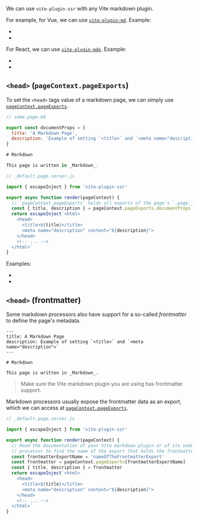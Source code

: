 
We can use `vite-plugin-ssr` with any Vite markdown plugin.

For example, for Vue, we can use [`vite-plugin-md`](https://github.com/antfu/vite-plugin-md).
Example:
 - <RepoLink path='/examples/vue-full/vite.config.ts' />
 - <RepoLink path='/examples/vue-full/pages/markdown.page.md' />

For React, we can use [`vite-plugin-mdx`](https://github.com/brillout/vite-plugin-mdx).
Example:
 - <RepoLink path='/examples/react-full/vite.config.ts' />
 - <RepoLink path='/examples/react-full/pages/markdown.page.md' />


## `<head>` (`pageContext.pageExports`)

To set the `<head>` tags value of a markdown page,
we can simply use [`pageContext.pageExports`](/pageContext).

~~~js
// some.page.md

export const documentProps = {
  title: 'A Markdown Page',
  description: 'Example of setting `<title>` and `<meta name="description">`'
}

# Markdown

This page is written in _Markdown_.
~~~

```js
// _default.page.server.js

import { escapeInject } from 'vite-plugin-ssr'

export async function render(pageContext) {
  // `pageContext.pageExports` holds all exports of the page's `.page.js` file
  const { title, description } = pageContext.pageExports.documentProps
  return escapeInject`<html>
    <head>
      <title>${title}</title>
      <meta name="description" content="${description}">
    </head>
    <!-- ... -->
  </html>`
}
```

Examples:
 - <RepoLink path='/examples/react-full/pages/markdown.page.md' />
 - <RepoLink path='/examples/vue-full/pages/markdown.page.md' />


## `<head>` (frontmatter)

Some markdown processors also have support for a so-called *frontmatter* to define the page's metadata.

```
---
title: A Markdown Page
description: Example of setting `<title>` and `<meta name="description">`
---

# Markdown

This page is written in _Markdown_.
```

> Make sure the Vite markdown plugin you are using has frontmatter support.

Markdown processors usually expose the frontmatter data as an export,
which we can access at [`pageContext.pageExports`](/pageContext).

```js
// _default.page.server.js

import { escapeInject } from 'vite-plugin-ssr'

export async function render(pageContext) {
  // Read the documentation of your Vite markdown plugin or of its underlying markdown
  // processor to find the name of the export that holds the frontmatter data.
  const frontmatterExportName = 'nameOfTheFrontmatterExport'
  const frontmatter = pageContext.pageExports[frontmatterExportName]
  const { title, description } = frontmatter
  return escapeInject`<html>
    <head>
      <title>${title}</title>
      <meta name="description" content="${description}">
    </head>
    <!-- ... -->
  </html>`
}
```
